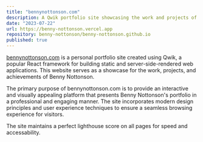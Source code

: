 ```yaml
---
title: "bennynottonson.com"
description: A Qwik portfolio site showcasing the work and projects of Benny Nottonson
date: "2023-07-22"
url: https://benny-nottonson.vercel.app
repository: benny-nottonson/benny-nottonson.github.io
published: true
---
```


[bennynottonson.com](https://benny-nottonson.vercel.app) is a personal portfolio site created using Qwik, a popular React framework for building static and server-side-rendered web applications. This website serves as a showcase for the work, projects, and achievements of Benny Nottonson.

The primary purpose of bennynottonson.com is to provide an interactive and visually appealing platform that presents Benny Nottonson's portfolio in a professional and engaging manner. The site incorporates modern design principles and user experience techniques to ensure a seamless browsing experience for visitors.

The site maintains a perfect lighthouse score on all pages for speed and accessability.
